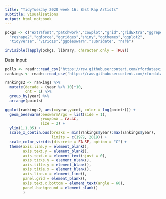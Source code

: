 ```yaml
---
title: "TidyTuesday 2020 week 16: Best Rap Artists"
subtitle: Visualisations
output: html_notebook
---
```


```r
pckgs <- c("extrafont","patchwork","cowplot","grid","gridExtra","ggrepel",
  "reshape2","ggforce","ggridges","shiny","ggthemes","ggplot2",
  "tidyverse", "viridis","ggbeeswarm","lubridate", "here")

invisible(lapply(pckgs, library, character.only = TRUE))
```

Data Input:

```r
polls <- readr::read_csv('https://raw.githubusercontent.com/rfordatascience/tidytuesday/master/data/2020/2020-04-14/polls.csv')
rankings <- readr::read_csv('https://raw.githubusercontent.com/rfordatascience/tidytuesday/master/data/2020/2020-04-14/rankings.csv')
```

```r
rankings2 <- rankings %>% 
  mutate(decade = (year %/% 10)*10,
         cnt = 1) %>% 
  group_by(year) %>% 
  arrange(points) 
```


```r
ggplot(rankings2, aes(x=year,y=cnt, color = log(points))) +
  geom_beeswarm(beeswarmArgs = list(side = 1),
                groupOnX = FALSE,
                size = 2) +
  ylim(1,1.05) +
  scale_x_continuous(breaks = min(rankings$year):max(rankings$year),
                     limits = c(1979, 2019)) +
  scale_color_viridis(discrete = FALSE, option = "C") +
  theme(axis.line.y = element_blank(),
        axis.text.y = element_blank(),
        axis.text.x = element_text(hjust = 0),
        axis.ticks.y = element_blank(),
        axis.title.y = element_blank(),
        axis.title.x = element_blank(),
        axis.line.x = element_line(),
        panel.grid = element_blank(),
        axis.text.x.bottom = element_text(angle = 60),
        panel.background = element_blank()
        )
```

